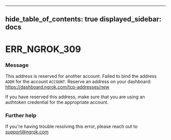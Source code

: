 

---
hide_table_of_contents: true
displayed_sidebar: docs
---


# ERR_NGROK_309

### Message
This address is reserved for another account.
Failed to bind the address `ADDR` for the account `ACCOUNT`.
Reserve an address on your dashboard: https://dashboard.ngrok.com/tcp-addresses/new

If you have reserved this address, make sure that you are using an
authtoken credential for the appropriate account.

<ErrorDetails error="err_ngrok_309" />



### Further help
If you're having trouble resolving this error, please reach out to [support@ngrok.com](mailto:support@ngrok.com?subject=Help%20with%20ERR_NGROK_309)

